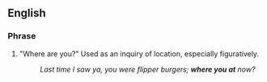 ==English==

===Phrase===
{{infl|en|Phrasebook|head=[[where]] [[you]] [[at]]}}

# {{proscribed|nonstandard|slang|set phrase}} "Where are you?"  Used as an inquiry of location, especially figuratively.
#: ''Last time I saw ya, you were flipper burgers; '''where you at''' now?''